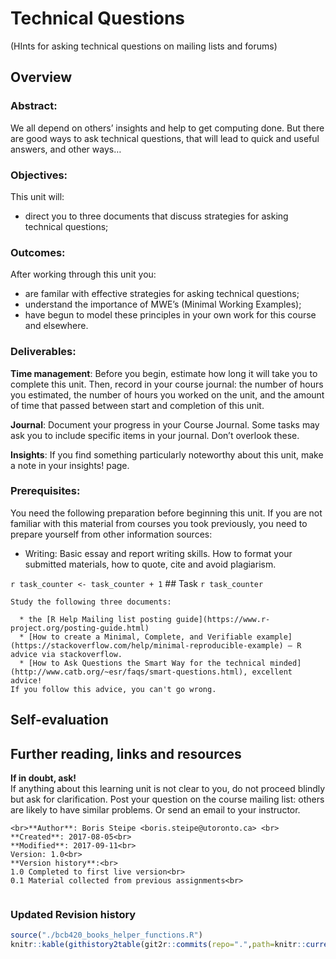 # Technical Questions {#technial_questions}

(HInts for asking technical questions on mailing lists and forums)

## Overview 
### Abstract:
We all depend on others' insights and help to get computing done. But there are good ways to ask technical questions, that will lead to quick and useful answers, and other ways...

### Objectives:
This unit will:

  * direct you to three documents that discuss strategies for asking technical questions;

### Outcomes:
After working through this unit you:

  * are familar with effective strategies for asking technical questions;
  * understand the importance of MWE's (Minimal Working Examples);
  * have begun to model these principles in your own work for this course and elsewhere.

### Deliverables:
**Time management**: Before you begin, estimate how long it will take you to complete this unit. Then, record in your course journal: the number of hours you estimated, the number of hours you worked on the unit, and the amount of time that passed between start and completion of this unit.

**Journal**: Document your progress in your Course Journal. Some tasks may ask you to include specific items in your journal. Don't overlook these.

**Insights**: If you find something particularly noteworthy about this unit, make a note in your insights! page.

### Prerequisites:
You need the following preparation before beginning this unit. If you are not familiar with this material from courses you took previously, you need to prepare yourself from other information sources:

  * Writing: Basic essay and report writing skills. How to format your submitted materials, how to quote, cite and avoid plagiarism.

 
`r task_counter <- task_counter + 1`
## Task `r task_counter`

```block
Study the following three documents:

  * the [R Help Mailing list posting guide](https://www.r-project.org/posting-guide.html)
  * [How to create a Minimal, Complete, and Verifiable example](https://stackoverflow.com/help/minimal-reproducible-example) – R advice via stackoverflow.
  * [How to Ask Questions the Smart Way for the technical minded](http://www.catb.org/~esr/faqs/smart-questions.html), excellent advice!
If you follow this advice, you can't go wrong.
```


## Self-evaluation

## Further reading, links and resources

**If in doubt, ask!**<br>
If anything about this learning unit is not clear to you, do not proceed blindly but ask for clarification. Post your question on the course mailing list: others are likely to have similar problems. Or send an email to your instructor.



```block2
<br>**Author**: Boris Steipe <boris.steipe@utoronto.ca> <br>
**Created**: 2017-08-05<br>
**Modified**: 2017-09-11<br>
Version: 1.0<br>
**Version history**:<br>
1.0 Completed to first live version<br>
0.1 Material collected from previous assignments<br>
 
```

### Updated Revision history
```r
source("./bcb420_books_helper_functions.R")
knitr::kable(githistory2table(git2r::commits(repo=".",path=knitr::current_input())))

```
 